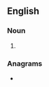 ==English==

===Noun===
{{en-noun}}

# {{alternative spelling of|partier|lang=en}}

===Anagrams===
* {{l|en|petrary}}